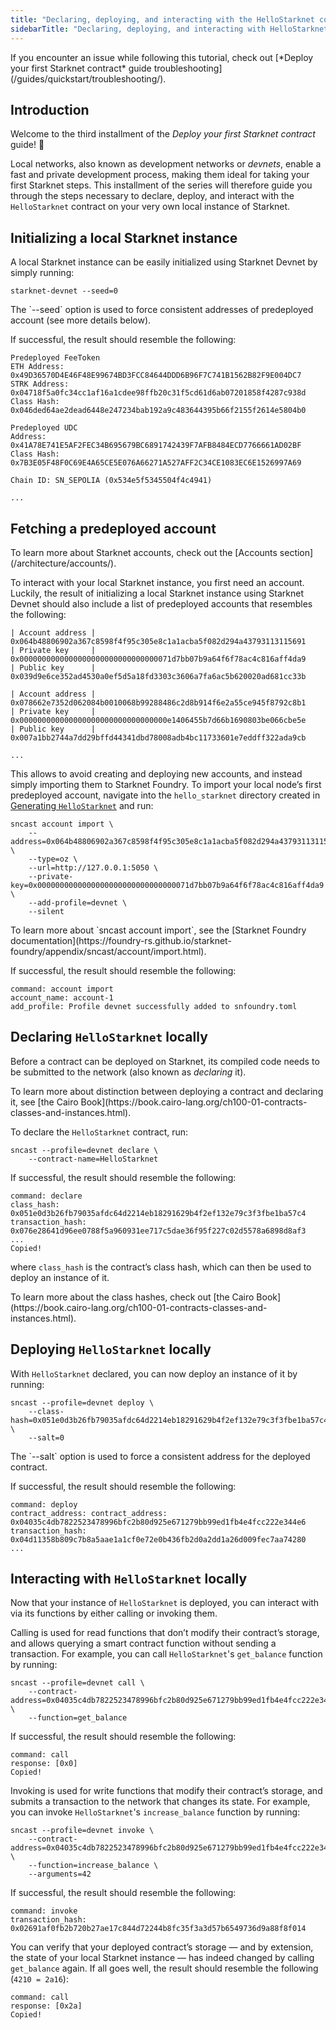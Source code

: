 ```yaml
---
title: "Declaring, deploying, and interacting with the HelloStarknet contract locally"
sidebarTitle: "Declaring, deploying, and interacting with HelloStarknet contract locally"
---
```


<Warning>
If you encounter an issue while following this tutorial, check out [*Deploy your first Starknet contract* guide troubleshooting](/guides/quickstart/troubleshooting/).
</Warning>

## Introduction

Welcome to the third installment of the *Deploy your first Starknet contract* guide! 🥇

Local networks, also known as development networks or *devnets*, enable a fast and private development process, making them ideal for taking your first Starknet steps. This installment of the series will therefore guide you through the steps necessary to declare, deploy, and interact with the `HelloStarknet` contract on your very own local instance of Starknet.

## Initializing a local Starknet instance

A local Starknet instance can be easily initialized using Starknet Devnet by simply running:

```shell
starknet-devnet --seed=0

```

<Note>
The `--seed` option is used to force consistent addresses of predeployed account (see more details below).
</Note>

If successful, the result should resemble the following:

```shell
Predeployed FeeToken
ETH Address: 0x49D36570D4E46F48E99674BD3FCC84644DDD6B96F7C741B1562B82F9E004DC7
STRK Address: 0x04718f5a0fc34cc1af16a1cdee98ffb20c31f5cd61d6ab07201858f4287c938d
Class Hash: 0x046ded64ae2dead6448e247234bab192a9c483644395b66f2155f2614e5804b0

Predeployed UDC
Address: 0x41A78E741E5AF2FEC34B695679BC6891742439F7AFB8484ECD7766661AD02BF
Class Hash: 0x7B3E05F48F0C69E4A65CE5E076A66271A527AFF2C34CE1083EC6E1526997A69

Chain ID: SN_SEPOLIA (0x534e5f5345504f4c4941)

...

```

## Fetching a predeployed account

<Tip>
To learn more about Starknet accounts, check out the [Accounts section](/architecture/accounts/).
</Tip>

To interact with your local Starknet instance, you first need an account. Luckily, the result of initializing a local Starknet instance using Starknet Devnet should also include a list of predeployed accounts that resembles the following:

```shell
| Account address |  0x064b48806902a367c8598f4f95c305e8c1a1acba5f082d294a43793113115691
| Private key     |  0x0000000000000000000000000000000071d7bb07b9a64f6f78ac4c816aff4da9
| Public key      |  0x039d9e6ce352ad4530a0ef5d5a18fd3303c3606a7fa6ac5b620020ad681cc33b

| Account address |  0x078662e7352d062084b0010068b99288486c2d8b914f6e2a55ce945f8792c8b1
| Private key     |  0x000000000000000000000000000000000e1406455b7d66b1690803be066cbe5e
| Public key      |  0x007a1bb2744a7dd29bffd44341dbd78008adb4bc11733601e7eddff322ada9cb

...

```

This allows to avoid creating and deploying new accounts, and instead simply importing them to Starknet Foundry. To import your local node’s first predeployed account, navigate into the `hello_starknet` directory created in [Generating `HelloStarknet`](/guides/quickstart/hellostarknet/#generating-hellostarknet) and run:

```shell
sncast account import \
    --address=0x064b48806902a367c8598f4f95c305e8c1a1acba5f082d294a43793113115691 \
    --type=oz \
    --url=http://127.0.0.1:5050 \
    --private-key=0x0000000000000000000000000000000071d7bb07b9a64f6f78ac4c816aff4da9 \
    --add-profile=devnet \
    --silent

```

<Tip>
To learn more about `sncast account import`, see the [Starknet Foundry documentation](https://foundry-rs.github.io/starknet-foundry/appendix/sncast/account/import.html).
</Tip>

If successful, the result should resemble the following:

```shell
command: account import
account_name: account-1
add_profile: Profile devnet successfully added to snfoundry.toml

```

## Declaring `HelloStarknet` locally

Before a contract can be deployed on Starknet, its compiled code needs to be submitted to the network (also known as *declaring* it).

<Tip>
To learn more about distinction between deploying a contract and declaring it, see [the Cairo Book](https://book.cairo-lang.org/ch100-01-contracts-classes-and-instances.html).
</Tip>

To declare the `HelloStarknet` contract, run:

```shell
sncast --profile=devnet declare \
    --contract-name=HelloStarknet

```

If successful, the result should resemble the following:

```
command: declare
class_hash: 0x051e0d3b26fb79035afdc64d2214eb18291629b4f2ef132e79c3f3fbe1ba57c4
transaction_hash: 0x076e28641d96ee0788f5a960931ee717c5dae36f95f227c02d5578a6898d8af3
...
Copied!
```

where `class_hash` is the contract’s class hash, which can then be used to deploy an instance of it.

<Tip>
To learn more about the class hashes, check out [the Cairo Book](https://book.cairo-lang.org/ch100-01-contracts-classes-and-instances.html).
</Tip>

## Deploying `HelloStarknet` locally

With `HelloStarknet` declared, you can now deploy an instance of it by running:

```shell
sncast --profile=devnet deploy \
    --class-hash=0x051e0d3b26fb79035afdc64d2214eb18291629b4f2ef132e79c3f3fbe1ba57c4 \
    --salt=0

```

<Note>
The `--salt` option is used to force a consistent address for the deployed contract.
</Note>

If successful, the result should resemble the following:

```shell
command: deploy
contract_address: contract_address: 0x04035c4db7822523478996bfc2b80d925e671279bb99ed1fb4e4fcc222e344e6
transaction_hash: 0x04d11358b809c7b8a5aae1a1cf0e72e0b436fb2d0a2dd1a26d009fec7aa74280
...

```

## Interacting with `HelloStarknet` locally

Now that your instance of `HelloStarknet` is deployed, you can interact with via its functions by either calling or invoking them.

Calling is used for read functions that don’t modify their contract’s storage, and allows querying a smart contract function without sending a transaction. For example, you can call `HelloStarknet`'s `get_balance` function by running:

```shell
sncast --profile=devnet call \
    --contract-address=0x04035c4db7822523478996bfc2b80d925e671279bb99ed1fb4e4fcc222e344e6 \
    --function=get_balance

```

If successful, the result should resemble the following:

```
command: call
response: [0x0]
Copied!
```

Invoking is used for write functions that modify their contract’s storage, and submits a transaction to the network that changes its state. For example, you can invoke `HelloStarknet`'s `increase_balance` function by running:

```shell
sncast --profile=devnet invoke \
    --contract-address=0x04035c4db7822523478996bfc2b80d925e671279bb99ed1fb4e4fcc222e344e6 \
    --function=increase_balance \
    --arguments=42

```

If successful, the result should resemble the following:

```shell
command: invoke
transaction_hash: 0x02691af0fb2b720b27ae17c844d72244b8fc35f3a3d57b6549736d9a88f8f014

```

You can verify that your deployed contract’s storage — and by extension, the state of your local Starknet instance — has indeed changed by calling `get_balance` again. If all goes well, the result should resemble the following (`4210 = 2a16`):

```
command: call
response: [0x2a]
Copied!
```